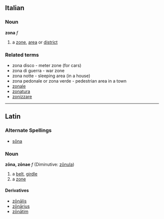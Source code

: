 ==Italian==
===Noun===
'''zona''' ''f''

#a [[zone]], [[area]] or [[district]]

===Related terms===
* zona disco - meter zone (for cars)
* zona di guerra - war zone
* zona notte - sleeping area (in a house)
* zona pedonale or zona verde - pedestrian area in a town
*[[zonale]]
*[[zonatura]]
*[[zonizzare]]

----
==Latin==
===Alternate Spellings===
*[[sona|sōna]]
===Noun===
'''zōna, zōnae''' ''f'' (Diminutive: [[zonula|zōnula]])

#a [[belt]], [[girdle]]
#a [[zone]]

====Derivatives====
*[[zonalis|zōnālis]]
*[[zonarius|zōnārius]]
*[[zonatim|zōnātim]]